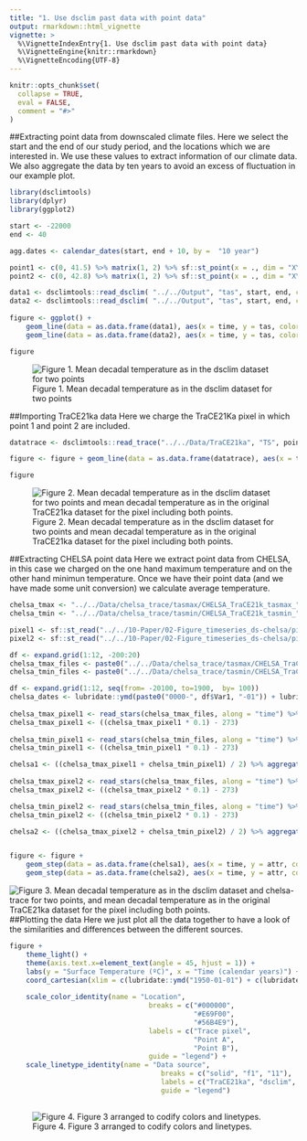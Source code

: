 ```yaml
---
title: "1. Use dsclim past data with point data"
output: rmarkdown::html_vignette
vignette: >
  %\VignetteIndexEntry{1. Use dsclim past data with point data}
  %\VignetteEngine{knitr::rmarkdown}
  %\VignetteEncoding{UTF-8}
---
```


```r
knitr::opts_chunk$set(
  collapse = TRUE,
  eval = FALSE,
  comment = "#>"
)
```

##Extracting point data from downscaled climate files.
Here we select the start and the end of our study period, and the locations which we are interested in. We use these values to extract information of our climate data. We also aggregate the data by ten years to avoid an excess of fluctuation in our example plot. 

```r
library(dsclimtools)
library(dplyr)
library(ggplot2)

start <- -22000
end <- 40

agg.dates <- calendar_dates(start, end + 10, by =  "10 year")

point1 <- c(0, 41.5) %>% matrix(1, 2) %>% sf::st_point(x = ., dim = "XYZ")
point2 <- c(0, 42.8) %>% matrix(1, 2) %>% sf::st_point(x = ., dim = "XYZ")

data1 <- dsclimtools::read_dsclim( "../../Output", "tas", start, end, calendar_dates = TRUE, sf = point1, proxy = FALSE) %>% aggregate(by = agg.dates, FUN = mean, na.rm = TRUE)
data2 <- dsclimtools::read_dsclim( "../../Output", "tas", start, end, calendar_dates = TRUE, sf = point2, proxy = FALSE) %>% aggregate(by = agg.dates, FUN = mean, na.rm = TRUE)
 
figure <- ggplot() +
    geom_line(data = as.data.frame(data1), aes(x = time, y = tas, color = "#56B4E9", linetype = "f1")) +
    geom_line(data = as.data.frame(data2), aes(x = time, y = tas, color = "#E69F00", linetype = "f1"))

figure
```

![Figure 1. Mean decadal temperature as in the dsclim dataset for two points](figures/a1/a1_fig1_dsclim_data.png)

##Importing TraCE21ka data
Here we charge the TraCE21Ka pixel in which point 1 and point 2 are included.

```r
datatrace <- dsclimtools::read_trace("../../Data/TraCE21ka", "TS", point1) %>% aggregate(by = agg.dates, FUN = mean, na.rm = TRUE)

figure <- figure + geom_line(data = as.data.frame(datatrace), aes(x = time, y = TS, color = "#000000", linetype = "solid"))

figure
```

![Figure 2. Mean decadal temperature as in the dsclim dataset for two points and mean decadal temperature as in the original TraCE21ka dataset for the pixel including both points.](figures/a1/a1_fig1_plus_trace_data.png)

##Extracting CHELSA point data
Here we extract point data from CHELSA, in this case we charged on the one hand maximum temperature and on the other hand minimun temperature. Once we have their point data (and we have made some unit conversion) we calculate average temperature.

```r
chelsa_tmax <- "../../Data/chelsa_trace/tasmax/CHELSA_TraCE21k_tasmax_"
chelsa_tmin <- "../../Data/chelsa_trace/tasmin/CHELSA_TraCE21k_tasmin_"

pixel1 <- sf::st_read("../../10-Paper/02-Figure_timeseries_ds-chelsa/pixel1.gpkg")
pixel2 <- sf::st_read("../../10-Paper/02-Figure_timeseries_ds-chelsa/pixel2.gpkg")

df <- expand.grid(1:12, -200:20)
chelsa_tmax_files <- paste0("../../Data/chelsa_trace/tasmax/CHELSA_TraCE21k_tasmax_", df$Var1, "_", df$Var2, "_V1.0.tif")
chelsa_tmin_files <- paste0("../../Data/chelsa_trace/tasmin/CHELSA_TraCE21k_tasmin_", df$Var1, "_", df$Var2, "_V1.0.tif")

df <- expand.grid(1:12, seq(from= -20100, to=1900,  by= 100))
chelsa_dates <- lubridate::ymd(paste0("0000-", df$Var1, "-01")) + lubridate::years(df$Var2)
      
chelsa_tmax_pixel1 <- read_stars(chelsa_tmax_files, along = "time") %>% st_set_dimensions(which = "time", values = chelsa_dates) %>% aggregate(by = pixel1, FUN = mean)
chelsa_tmax_pixel1 <- ((chelsa_tmax_pixel1 * 0.1) - 273) 
  
chelsa_tmin_pixel1 <- read_stars(chelsa_tmin_files, along = "time") %>% st_set_dimensions(which = "time", values = chelsa_dates) %>% aggregate(by = pixel1, FUN = mean)
chelsa_tmin_pixel1 <- ((chelsa_tmin_pixel1 * 0.1) - 273)

chelsa1 <- ((chelsa_tmax_pixel1 + chelsa_tmin_pixel1) / 2) %>% aggregate(dsclimtools::calendar_dates(-22050, 40, by = "100 years"), FUN=mean, na.rm=TRUE)
  
chelsa_tmax_pixel2 <- read_stars(chelsa_tmax_files, along = "time") %>% st_set_dimensions(which = "time", values = chelsa_dates) %>% aggregate(by = pixel2, FUN = mean)
chelsa_tmax_pixel2 <- ((chelsa_tmax_pixel2 * 0.1) - 273) 

chelsa_tmin_pixel2 <- read_stars(chelsa_tmin_files, along = "time") %>% st_set_dimensions(which = "time", values = chelsa_dates) %>% aggregate(by = pixel2, FUN = mean)
chelsa_tmin_pixel2 <- ((chelsa_tmin_pixel2 * 0.1) - 273)

chelsa2 <- ((chelsa_tmax_pixel2 + chelsa_tmin_pixel2) / 2) %>% aggregate(dsclimtools::calendar_dates(-22050, 40, by = "100 years"), FUN=mean, na.rm=TRUE)


figure <- figure + 
    geom_step(data = as.data.frame(chelsa1), aes(x = time, y = attr, color = "#56B4E9", linetype = "11")) +
    geom_step(data = as.data.frame(chelsa2), aes(x = time, y = attr, color = "#E69F00", linetype = "11"))

```

![Figure 3. Mean decadal temperature as in the dsclim dataset and chelsa-trace for two points, and mean decadal temperature as in the original TraCE21ka dataset for the pixel including both points.](figures/a1/a1_fig1_plus_chelsatrace_data.png)
##Plotting the data
Here we just plot all the data together to have a look of the similarities and differences between the different sources.

```r
figure + 
    theme_light() +
    theme(axis.text.x=element_text(angle = 45, hjust = 1)) +
    labs(y = "Surface Temperature (ºC)", x = "Time (calendar years)") +
    coord_cartesian(xlim = c(lubridate::ymd("1950-01-01") + c(lubridate::years(-21150), lubridate::years(240)))) +
    
    scale_color_identity(name = "Location",
                                  breaks = c("#000000",
                                             "#E69F00",
                                             "#56B4E9"),
                                  labels = c("Trace pixel",
                                             "Point A",
                                             "Point B"),
                                  guide = "legend") +
    scale_linetype_identity(name = "Data source",
                                     breaks = c("solid", "f1", "11"),
                                     labels = c("TraCE21ka", "dsclim", "Chelsa-TraCE"),
                                     guide = "legend")
  
```
![Figure 4. Figure 3 arranged to codify colors and linetypes.](figures/a1/a1_fig1_arranged.png)

